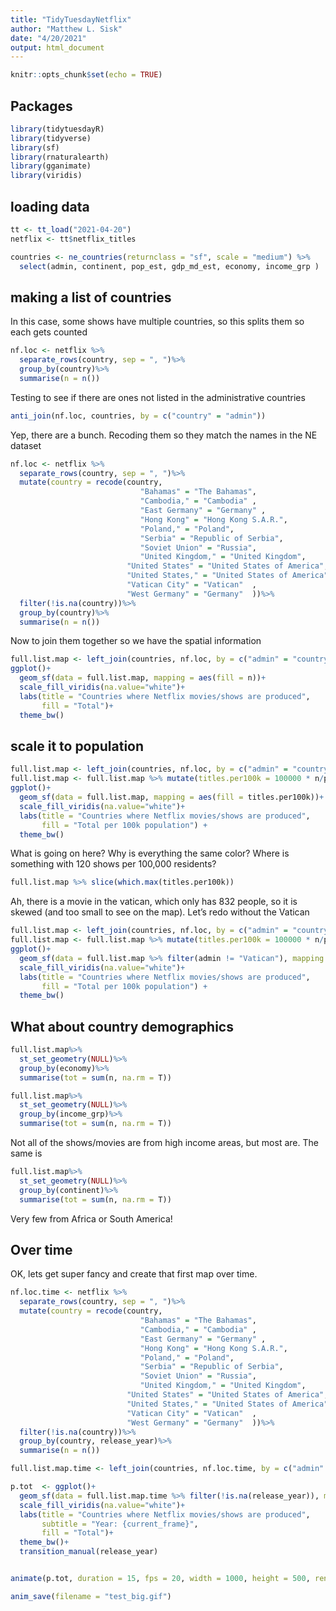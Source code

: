 ```yaml
---
title: "TidyTuesdayNetflix"
author: "Matthew L. Sisk"
date: "4/20/2021"
output: html_document
---
```


```r
knitr::opts_chunk$set(echo = TRUE)
```

## Packages

```r
library(tidytuesdayR)
library(tidyverse)
library(sf)
library(rnaturalearth)
library(gganimate)
library(viridis)
```

## loading data

```r
tt <- tt_load("2021-04-20")
netflix <- tt$netflix_titles

countries <- ne_countries(returnclass = "sf", scale = "medium") %>%
  select(admin, continent, pop_est, gdp_md_est, economy, income_grp )


```

## making a list of countries
In this case, some shows have multiple countries, so this splits them so each gets counted
```r
nf.loc <- netflix %>%
  separate_rows(country, sep = ", ")%>%
  group_by(country)%>%
  summarise(n = n())
```

Testing to see if there are ones not listed in the administrative countries

```r
anti_join(nf.loc, countries, by = c("country" = "admin"))
```
Yep, there are a bunch. Recoding them so they match the names in the NE dataset

```r
nf.loc <- netflix %>%
  separate_rows(country, sep = ", ")%>%
  mutate(country = recode(country,
                             "Bahamas" = "The Bahamas",
                             "Cambodia," = "Cambodia" ,
                             "East Germany" = "Germany" ,
                             "Hong Kong" = "Hong Kong S.A.R.", 
                             "Poland," = "Poland",
                             "Serbia" = "Republic of Serbia",
                             "Soviet Union" = "Russia",
                             "United Kingdom," = "United Kingdom",
                          "United States" = "United States of America",
                          "United States," = "United States of America",
                          "Vatican City" = "Vatican"  ,
                          "West Germany" = "Germany"  ))%>%
  filter(!is.na(country))%>%
  group_by(country)%>%
  summarise(n = n())
```
Now to join them together so we have the spatial information
```r
full.list.map <- left_join(countries, nf.loc, by = c("admin" = "country"))
ggplot()+
  geom_sf(data = full.list.map, mapping = aes(fill = n))+
  scale_fill_viridis(na.value="white")+
  labs(title = "Countries where Netflix movies/shows are produced",
       fill = "Total")+
  theme_bw()
```

## scale it to population

```r
full.list.map <- left_join(countries, nf.loc, by = c("admin" = "country"))
full.list.map <- full.list.map %>% mutate(titles.per100k = 100000 * n/pop_est)
ggplot()+
  geom_sf(data = full.list.map, mapping = aes(fill = titles.per100k))+
  scale_fill_viridis(na.value="white")+
  labs(title = "Countries where Netflix movies/shows are produced",
       fill = "Total per 100k population") +
  theme_bw()
```
What is going on here? Why is everything the same color? Where is something with 120 shows per 100,000 residents?

```r
full.list.map %>% slice(which.max(titles.per100k))
```
Ah, there is a movie in the vatican, which only has 832 people, so it is skewed (and too small to see on the map). Let's redo without the Vatican


```r
full.list.map <- left_join(countries, nf.loc, by = c("admin" = "country"))
full.list.map <- full.list.map %>% mutate(titles.per100k = 100000 * n/pop_est)
ggplot()+
  geom_sf(data = full.list.map %>% filter(admin != "Vatican"), mapping = aes(fill = titles.per100k), size = .1)+
  scale_fill_viridis(na.value="white")+
  labs(title = "Countries where Netflix movies/shows are produced",
       fill = "Total per 100k population") +
  theme_bw()
```



## What about country demographics
```r
full.list.map%>%
  st_set_geometry(NULL)%>%
  group_by(economy)%>%
  summarise(tot = sum(n, na.rm = T))

```
```r

full.list.map%>%
  st_set_geometry(NULL)%>%
  group_by(income_grp)%>%
  summarise(tot = sum(n, na.rm = T))
```


Not all of the shows/movies are from high income areas, but most are. The same is 

```r

full.list.map%>%
  st_set_geometry(NULL)%>%
  group_by(continent)%>%
  summarise(tot = sum(n, na.rm = T))
```
Very few from Africa or South America!

## Over time
OK, lets get super fancy and create that first map over time.
```r
nf.loc.time <- netflix %>%
  separate_rows(country, sep = ", ")%>%
  mutate(country = recode(country,
                             "Bahamas" = "The Bahamas",
                             "Cambodia," = "Cambodia" ,
                             "East Germany" = "Germany" ,
                             "Hong Kong" = "Hong Kong S.A.R.", 
                             "Poland," = "Poland",
                             "Serbia" = "Republic of Serbia",
                             "Soviet Union" = "Russia",
                             "United Kingdom," = "United Kingdom",
                          "United States" = "United States of America",
                          "United States," = "United States of America",
                          "Vatican City" = "Vatican"  ,
                          "West Germany" = "Germany"  ))%>%
  filter(!is.na(country))%>%
  group_by(country, release_year)%>%
  summarise(n = n())

full.list.map.time <- left_join(countries, nf.loc.time, by = c("admin" = "country"))

p.tot  <- ggplot()+
  geom_sf(data = full.list.map.time %>% filter(!is.na(release_year)), mapping = aes(fill = n))+
  scale_fill_viridis(na.value="white")+
  labs(title = "Countries where Netflix movies/shows are produced",
       subtitle = "Year: {current_frame}",
       fill = "Total")+
  theme_bw()+
  transition_manual(release_year)


animate(p.tot, duration = 15, fps = 20, width = 1000, height = 500, renderer = gifski_renderer())

anim_save(filename = "test_big.gif")
```

